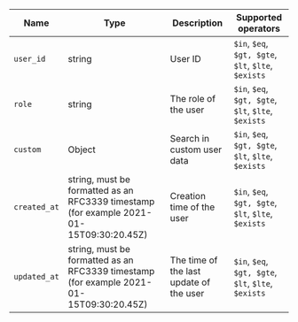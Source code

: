 | Name         | Type                                                                                    | Description                             | Supported operators                                 |
| ------------ | --------------------------------------------------------------------------------------- | --------------------------------------- | --------------------------------------------------- |
| `user_id`    | string                                                                                  | User ID                                 | `$in`, `$eq`, `$gt, $gte`, `$lt`, `$lte`, `$exists` |
| `role`       | string                                                                                  | The role of the user                    | `$in`, `$eq`, `$gt, $gte`, `$lt`, `$lte`, `$exists` |
| `custom`     | Object                                                                                  | Search in custom user data              | `$in`, `$eq`, `$gt, $gte`, `$lt`, `$lte`, `$exists` |
| `created_at` | string, must be formatted as an RFC3339 timestamp (for example 2021-01-15T09:30:20.45Z) | Creation time of the user               | `$in`, `$eq`, `$gt, $gte`, `$lt`, `$lte`, `$exists` |
| `updated_at` | string, must be formatted as an RFC3339 timestamp (for example 2021-01-15T09:30:20.45Z) | The time of the last update of the user | `$in`, `$eq`, `$gt, $gte`, `$lt`, `$lte`, `$exists` |
